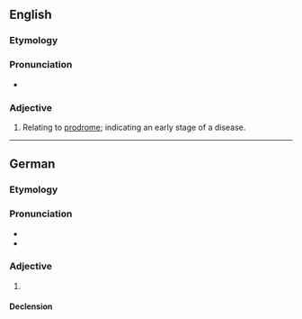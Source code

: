==English==

===Etymology===
{{suffix|en|prodrome|al}}

===Pronunciation===
* {{IPA|/pɹəʊˈdɹəʊməl/|lang=en}}

===Adjective===
{{en-adj}}

# Relating to [[prodrome]]; indicating an early stage of a disease.

----

==German==

===Etymology===
{{suffix|Prodrom|al|lang=de}}

===Pronunciation===
* {{IPA|/ˌprodʀoˈmaːl/|lang=de}}
* {{rhymes|aːl|lang=de}}

===Adjective===
{{de-adj|-}}

# {{l|de|prodromal}}

====Declension====
{{de-decl-adj-notcomp-nopred|prodromal}}